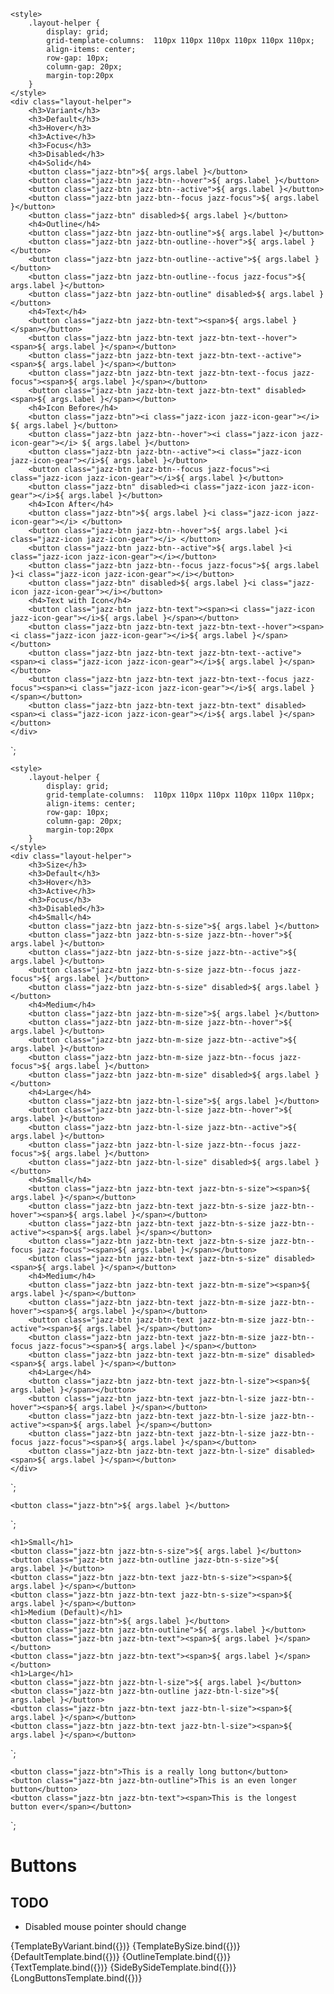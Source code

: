 
<Meta title="Components/Buttons" component="Button" />

    <style>
        .layout-helper {
            display: grid;
            grid-template-columns:  110px 110px 110px 110px 110px 110px;
            align-items: center;
            row-gap: 10px;
            column-gap: 20px;
            margin-top:20px
        }
    </style>
    <div class="layout-helper">
        <h3>Variant</h3>
        <h3>Default</h3>
        <h3>Hover</h3>
        <h3>Active</h3>
        <h3>Focus</h3>
        <h3>Disabled</h3>
        <h4>Solid</h4>
        <button class="jazz-btn">${ args.label }</button>
        <button class="jazz-btn jazz-btn--hover">${ args.label }</button>
        <button class="jazz-btn jazz-btn--active">${ args.label }</button>
        <button class="jazz-btn jazz-btn--focus jazz-focus">${ args.label }</button>
        <button class="jazz-btn" disabled>${ args.label }</button>
        <h4>Outline</h4>
        <button class="jazz-btn jazz-btn-outline">${ args.label }</button>
        <button class="jazz-btn jazz-btn-outline--hover">${ args.label }</button>
        <button class="jazz-btn jazz-btn-outline--active">${ args.label }</button>
        <button class="jazz-btn jazz-btn-outline--focus jazz-focus">${ args.label }</button>
        <button class="jazz-btn jazz-btn-outline" disabled>${ args.label }</button>
        <h4>Text</h4>
        <button class="jazz-btn jazz-btn-text"><span>${ args.label }</span></button>
        <button class="jazz-btn jazz-btn-text jazz-btn-text--hover"><span>${ args.label }</span></button>
        <button class="jazz-btn jazz-btn-text jazz-btn-text--active"><span>${ args.label }</span></button>
        <button class="jazz-btn jazz-btn-text jazz-btn-text--focus jazz-focus"><span>${ args.label }</span></button>
        <button class="jazz-btn jazz-btn-text jazz-btn-text" disabled><span>${ args.label }</span></button>
        <h4>Icon Before</h4>
        <button class="jazz-btn"><i class="jazz-icon jazz-icon-gear"></i> ${ args.label }</button>
        <button class="jazz-btn jazz-btn--hover"><i class="jazz-icon jazz-icon-gear"></i> ${ args.label }</button>
        <button class="jazz-btn jazz-btn--active"><i class="jazz-icon jazz-icon-gear"></i>${ args.label }</button>
        <button class="jazz-btn jazz-btn--focus jazz-focus"><i class="jazz-icon jazz-icon-gear"></i>${ args.label }</button>
        <button class="jazz-btn" disabled><i class="jazz-icon jazz-icon-gear"></i>${ args.label }</button>
        <h4>Icon After</h4>
        <button class="jazz-btn">${ args.label }<i class="jazz-icon jazz-icon-gear"></i> </button>
        <button class="jazz-btn jazz-btn--hover">${ args.label }<i class="jazz-icon jazz-icon-gear"></i> </button>
        <button class="jazz-btn jazz-btn--active">${ args.label }<i class="jazz-icon jazz-icon-gear"></i></button>
        <button class="jazz-btn jazz-btn--focus jazz-focus">${ args.label }<i class="jazz-icon jazz-icon-gear"></i></button>
        <button class="jazz-btn" disabled>${ args.label }<i class="jazz-icon jazz-icon-gear"></i></button>
        <h4>Text with Icon</h4>
        <button class="jazz-btn jazz-btn-text"><span><i class="jazz-icon jazz-icon-gear"></i>${ args.label }</span></button>
        <button class="jazz-btn jazz-btn-text jazz-btn-text--hover"><span><i class="jazz-icon jazz-icon-gear"></i>${ args.label }</span></button>
        <button class="jazz-btn jazz-btn-text jazz-btn-text--active"><span><i class="jazz-icon jazz-icon-gear"></i>${ args.label }</span></button>
        <button class="jazz-btn jazz-btn-text jazz-btn-text--focus jazz-focus"><span><i class="jazz-icon jazz-icon-gear"></i>${ args.label }</span></button>
        <button class="jazz-btn jazz-btn-text jazz-btn-text" disabled><span><i class="jazz-icon jazz-icon-gear"></i>${ args.label }</span></button>
    </div>
`;

    <style>
        .layout-helper {
            display: grid;
            grid-template-columns:  110px 110px 110px 110px 110px 110px;
            align-items: center;
            row-gap: 10px;
            column-gap: 20px;
            margin-top:20px
        }
    </style>
    <div class="layout-helper">
        <h3>Size</h3>
        <h3>Default</h3>
        <h3>Hover</h3>
        <h3>Active</h3>
        <h3>Focus</h3>
        <h3>Disabled</h3>
        <h4>Small</h4>
        <button class="jazz-btn jazz-btn-s-size">${ args.label }</button>
        <button class="jazz-btn jazz-btn-s-size jazz-btn--hover">${ args.label }</button>
        <button class="jazz-btn jazz-btn-s-size jazz-btn--active">${ args.label }</button>
        <button class="jazz-btn jazz-btn-s-size jazz-btn--focus jazz-focus">${ args.label }</button>
        <button class="jazz-btn jazz-btn-s-size" disabled>${ args.label }</button>
        <h4>Medium</h4>
        <button class="jazz-btn jazz-btn-m-size">${ args.label }</button>
        <button class="jazz-btn jazz-btn-m-size jazz-btn--hover">${ args.label }</button>
        <button class="jazz-btn jazz-btn-m-size jazz-btn--active">${ args.label }</button>
        <button class="jazz-btn jazz-btn-m-size jazz-btn--focus jazz-focus">${ args.label }</button>
        <button class="jazz-btn jazz-btn-m-size" disabled>${ args.label }</button>
        <h4>Large</h4>
        <button class="jazz-btn jazz-btn-l-size">${ args.label }</button>
        <button class="jazz-btn jazz-btn-l-size jazz-btn--hover">${ args.label }</button>
        <button class="jazz-btn jazz-btn-l-size jazz-btn--active">${ args.label }</button>
        <button class="jazz-btn jazz-btn-l-size jazz-btn--focus jazz-focus">${ args.label }</button>
        <button class="jazz-btn jazz-btn-l-size" disabled>${ args.label }</button>
        <h4>Small</h4>
        <button class="jazz-btn jazz-btn-text jazz-btn-s-size"><span>${ args.label }</span></button>
        <button class="jazz-btn jazz-btn-text jazz-btn-s-size jazz-btn--hover"><span>${ args.label }</span></button>
        <button class="jazz-btn jazz-btn-text jazz-btn-s-size jazz-btn--active"><span>${ args.label }</span></button>
        <button class="jazz-btn jazz-btn-text jazz-btn-s-size jazz-btn--focus jazz-focus"><span>${ args.label }</span></button>
        <button class="jazz-btn jazz-btn-text jazz-btn-s-size" disabled><span>${ args.label }</span></button>
        <h4>Medium</h4>
        <button class="jazz-btn jazz-btn-text jazz-btn-m-size"><span>${ args.label }</span></button>
        <button class="jazz-btn jazz-btn-text jazz-btn-m-size jazz-btn--hover"><span>${ args.label }</span></button>
        <button class="jazz-btn jazz-btn-text jazz-btn-m-size jazz-btn--active"><span>${ args.label }</span></button>
        <button class="jazz-btn jazz-btn-text jazz-btn-m-size jazz-btn--focus jazz-focus"><span>${ args.label }</span></button>
        <button class="jazz-btn jazz-btn-text jazz-btn-m-size" disabled><span>${ args.label }</span></button>
        <h4>Large</h4>
        <button class="jazz-btn jazz-btn-text jazz-btn-l-size"><span>${ args.label }</span></button>
        <button class="jazz-btn jazz-btn-text jazz-btn-l-size jazz-btn--hover"><span>${ args.label }</span></button>
        <button class="jazz-btn jazz-btn-text jazz-btn-l-size jazz-btn--active"><span>${ args.label }</span></button>
        <button class="jazz-btn jazz-btn-text jazz-btn-l-size jazz-btn--focus jazz-focus"><span>${ args.label }</span></button>
        <button class="jazz-btn jazz-btn-text jazz-btn-l-size" disabled><span>${ args.label }</span></button>
    </div>
`;

    <button class="jazz-btn">${ args.label }</button>
`;




    <h1>Small</h1>
    <button class="jazz-btn jazz-btn-s-size">${ args.label }</button>
    <button class="jazz-btn jazz-btn-outline jazz-btn-s-size">${ args.label }</button>
    <button class="jazz-btn jazz-btn-text jazz-btn-s-size"><span>${ args.label }</span></button>
    <button class="jazz-btn jazz-btn-text jazz-btn-s-size"><span>${ args.label }</span></button>
    <h1>Medium (Default)</h1>
    <button class="jazz-btn">${ args.label }</button>
    <button class="jazz-btn jazz-btn-outline">${ args.label }</button>
    <button class="jazz-btn jazz-btn-text"><span>${ args.label }</span></button>
    <button class="jazz-btn jazz-btn-text"><span>${ args.label }</span></button>
    <h1>Large</h1>
    <button class="jazz-btn jazz-btn-l-size">${ args.label }</button>
    <button class="jazz-btn jazz-btn-outline jazz-btn-l-size">${ args.label }</button>
    <button class="jazz-btn jazz-btn-text jazz-btn-l-size"><span>${ args.label }</span></button>
    <button class="jazz-btn jazz-btn-text jazz-btn-l-size"><span>${ args.label }</span></button>
`;

    <button class="jazz-btn">This is a really long button</button>
    <button class="jazz-btn jazz-btn-outline">This is an even longer button</button>
    <button class="jazz-btn jazz-btn-text"><span>This is the longest button ever</span></button>
`;

# Buttons

## TODO

* Disabled mouse pointer should change

<Canvas>
    <Story name="Button States By Variant" args={{
        label: "Label",
    }}>
      {TemplateByVariant.bind({})}
    </Story>
</Canvas>

<Canvas>
    <Story name="Button States By Size" args={{
        label: "Label",
    }}>
      {TemplateBySize.bind({})}
    </Story>
</Canvas>

<Canvas>
    <Story name="Default" args={{
        label: "Label",
    }}>
      {DefaultTemplate.bind({})}
    </Story>
</Canvas>

<Canvas>
    <Story name="Outline" args={{
        label: "Label",
    }}>
      {OutlineTemplate.bind({})}
    </Story>
</Canvas>

<Canvas>
    <Story name="Text" args={{
        label: "Label",
    }}>
      {TextTemplate.bind({})}
    </Story>
</Canvas>

<Canvas>
    <Story name="Side By Side" args={{
        label: "Label",
    }}>
      {SideBySideTemplate.bind({})}
    </Story>
</Canvas>

<Canvas>
    <Story name="Long Buttons" args={{
        label: "Label",
    }}>
      {LongButtonsTemplate.bind({})}
    </Story>
</Canvas>
